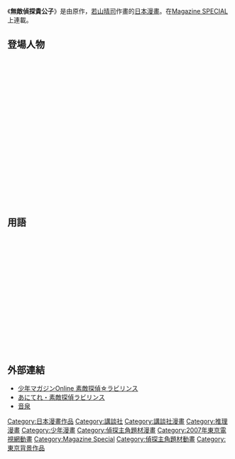 {{Infobox animanga/Headerofja
|title= 無敵偵探貴公子
|image= 
|size= 
|caption= 
|japanese= 素敵探偵☆ラビリンス
|english= Fantastic Detective Labyrinth
|kana= すてきたんてい らびりんす
|romaji= Suteki Tantei Labyrinth
|genre= [[偵探|偵探]]
}}
{{Infobox animanga/name
|original= 
|official= 
|formal= {{Flagicon|Taiwan}} 無敵偵探貴公子
|common= 
}}
{{Infobox animanga/Manga
|標題= 
|作者= {{lang|ja|万城めいと}}
|作畫= [[深山和香|若山晴司]]
|出版社= [[講談社|講談社]]
|其他出版社= 
|連載雜誌= [[Magazine_SPECIAL|Magazine SPECIAL]]
|label= 
|發售日= 
|開始= 
|結束= 
|冊數= 全8卷
|話數= 
|其他= 
}}
{{Infobox animanga/TVAnime
|標題= 
|原案=
|原作= 
|導演= {{lang|ja|[[わたなべひろし|わたなべひろし]]}}
|監修= 
|企畫= 
|系列構成= [[高橋奈津子|高橋奈津子]]
|腳本= 
|分鏡= 
|演出= 
|人物原案=
|人物設定= 
|作畫監督= 
|機械設定= 
|美術監督= 
|色彩設計= 
|攝影監督= 
|音響監督= 
|音樂= [[羽岡佳|羽岡佳]]
|音樂製作= 
|動畫製作= [[STUDIO_DEEN|STUDIO DEEN]]
|製作= 
|播放電視台= [[東京電視台|東京電視台]]
|其他電視台= 
|播放開始= 2007年10月2日
|播放結束= 2008年3月5日
|話數= 25
|其他= 
|Copyright= 
}}
{{Infobox animanga/Footerofja}}
《'''無敵偵探貴公子'''》是由{{lang|ja|万城めいと}}原作，[[深山和香|若山晴司]]作畫的[[日本漫畫|日本漫畫]]。在[[Magazine_SPECIAL|Magazine SPECIAL]]上連載。

== 登場人物 ==
; {{nihongo|日向繭樹|日向 繭樹（ひゅうが まゆき）||[[聲優|聲]]：[[澤城美雪|澤城美雪]]}}
; {{nihongo|信濃晴嵐|信濃 晴嵐（しなの せいらん）||聲：[[諏訪部順一|諏訪部順一]]、[[鹿野優以|鹿野優以]]（幼少期）}}
; {{nihongo|三重野初實|三重野 初実（みえの はつみ）||聲：[[植田佳奈|植田佳奈]]}}
; {{nihongo|和泉さなえ|和泉 さなえ（いずみ さなえ）||聲：[[柚木涼香|柚木涼香]]}}
; {{nihongo|丸|マル||聲：[[堀江由衣|堀江由衣]]}}
; {{nihongo|和泉みのり|和泉 みのり（いずみ みのり）||聲：[[井上奈奈|井上奈奈]]}}
; {{nihongo|彌富ヤエ|弥富 ヤエ（やとみ やえ）||聲：[[佐藤聰美|佐藤聰美]]}}
; {{nihongo|彌富七郎|弥富 七郎（やとみ しちろう）||聲：[[寺島拓篤|寺島拓篤]]}}
; {{nihongo|古賀樂太|古賀 楽太（こが らくた）||聲：[[井上麻里奈|井上麻里奈]]}}
; {{nihongo|古賀幸太|古賀 幸太（こが こうた）||聲：[[朴璐美|朴璐美]]}}
; {{nihongo|戶丸都|戸丸 都（とまる みやこ）||聲：[[大原沙耶香|大原沙耶香]]}}
; {{nihongo|豬神隆介|猪神 隆介（いのがみ りゅうすけ）||聲：[[小西克幸|小西克幸]]}}
; {{nihongo|セイジュ|セイジュ||聲：[[速水獎|速水獎]]}}
; {{nihongo|白蟲|白蟲（びゃっこ）||聲：[[堀江由衣|堀江由衣]]}}
; {{nihongo|水連|水連（すいれん）}}
; {{nihongo|信濃紫炎|信濃 紫炎（しなの しえん）||聲：[[森久保祥太郎|森久保祥太郎]]}}
; {{nihongo|葉弧|葉弧（ようこ）||聲：[[能登麻美子|能登麻美子]]}}
; {{nihongo|月蔭樹生|月蔭樹生（つきかげ なゆた）||聲：[[榎本溫子|榎本溫子]]}}
; {{nihongo|和泉稻穗|和泉いなほ（いずみ - ）||聲：[[天野由梨|天野由梨]]}}
; {{nihongo|和泉勘太郎|和泉勘太郎（いずみ かんたろう）||聲：[[石川英郎|石川英郎]]}}

== 用語 ==
; {{nihongo|舊都|旧都}}
; {{nihongo|[[東京鐵塔|東京鐵塔]]|東京タワー}}
; {{nihongo|工場街|工場街}}
; {{nihongo|聖州院學園|聖州院学園}}
; {{nihongo|幻夢事件|幻夢事件}}
; {{nihongo|彩|彩（あや）}}
; {{nihongo|彩吊師|彩吊師（あやつりし）}}
; {{nihongo|神智|神智（しんち）}}
; {{nihongo|神眼|神眼（しんがん）}}
; {{nihongo|エネイ|エネイ}}
; {{nihongo|上野大地溝帶|上野大地溝帯（うえのだいちこうたい）}}
; {{nihongo|雙會櫻|双会桜（ふたえざくら）}}
; {{nihongo|豊洲砂丘|豊洲砂丘}}
; {{nihongo|澁谷天空城|渋谷天空城}}
; {{nihongo|水道橋縮沒穴|水道橋陥没穴（クレーター）}}
; {{nihongo|最後的幻夢|最後の幻夢（さいごのげんむ）}}

== 外部連結 ==
* [https://web.archive.org/web/20080404030605/http://www.shonenmagazine.com/works/labyrins/index.html 少年マガジンOnline 素敵探偵☆ラビリンス] {{ja}}
* [http://ani.tv/labyrins/index.html あにてれ・素敵探偵ラビリンス] {{Wayback|url=http://ani.tv/labyrins/index.html |date=20190129182002 }} {{ja}}
* [http://www.onsen.ag/ 音泉] {{Wayback|url=http://www.onsen.ag/ |date=20180413172522 }} {{ja}}

{{電視節目的變遷
|電視台={{flagicon|Japan}}[[東京電視台|東京電視台]]
|播放檔次=星期三01:30～02:00
|節目名稱=無敵偵探貴公子
|上一節目=[[鐵馬少年|鐵馬少年]]
|下一節目=-
}}
{{東京電視台星期二深夜動畫}}
{{STUDIO DEEN}}
{{DEFAULTSORT:Sutekitantei Labyrinth}}
[[Category:日本漫畫作品|Category:日本漫畫作品]]
[[Category:講談社|Category:講談社]]
[[Category:講談社漫畫|Category:講談社漫畫]]
[[Category:推理漫畫|Category:推理漫畫]]
[[Category:少年漫畫|Category:少年漫畫]]
[[Category:偵探主角題材漫畫|Category:偵探主角題材漫畫]]
[[Category:2007年東京電視網動畫|Category:2007年東京電視網動畫]]
[[Category:Magazine_Special|Category:Magazine Special]]
[[Category:偵探主角題材動畫|Category:偵探主角題材動畫]]
[[Category:東京背景作品|Category:東京背景作品]]
